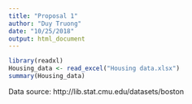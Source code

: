 ```yaml
---
title: "Proposal 1"
author: "Duy Truong"
date: "10/25/2018"
output: html_document
---
```

  
  
```r
library(readxl)
Housing_data <- read_excel("Housing data.xlsx")
summary(Housing_data)
```
  
  
Data source: http://lib.stat.cmu.edu/datasets/boston


